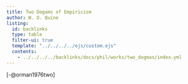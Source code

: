```yaml
---
title: Two Dogams of Empiricism
author: W. O. Quine
listing:
  id: backlinks
  type: table
  filter-ui: true
  template: "../../../../ejs/custom.ejs"
  contents:
    - ../../../../backlinks/docs/phil/works/two_dogmas/index.yml
---
```


[-@orman1976two]